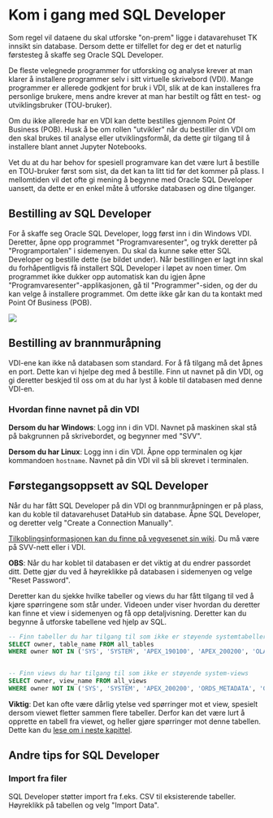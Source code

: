 
# Kom i gang med SQL Developer

Som regel vil dataene du skal utforske "on-prem" ligge i datavarehuset TK innsikt sin database. Dersom dette er tilfellet for deg er det et naturlig førstesteg å skaffe seg Oracle SQL Developer.

De fleste velegnede programmer for utforsking og analyse krever at man klarer å installere programmer selv i sitt virtuelle skrivebord (VDI). Mange programmer er allerede godkjent for bruk i VDI, slik at de kan installeres fra personlige brukere, mens andre krever at man har bestilt og fått en test- og utviklingsbruker (TOU-bruker).

Om du ikke allerede har en VDI kan dette bestilles gjennom Point Of Business (POB). Husk å be om rollen "utvikler" når du bestiller din VDI om den skal brukes til analyse eller utviklingsformål, da dette gir tilgang til å installere blant annet Jupyter Notebooks.

Vet du at du har behov for spesiell programvare kan det være lurt å bestille en TOU-bruker først som sist, da det kan ta litt tid før det kommer på plass. I mellomtiden vil det ofte gi mening å begynne med Oracle SQL Developer uansett, da dette er en enkel måte å utforske databasen og dine tilganger.

## Bestilling av SQL Developer

For å skaffe seg Oracle SQL Developer, logg først inn i din Windows VDI. Deretter, åpne opp programmet "Programvaresenter", og trykk deretter på "Programportalen" i sidemenyen. Du skal da kunne søke etter SQL Developer og bestille dette (se bildet under). Når bestillingen er lagt inn skal du forhåpentligvis få installert SQL Developer i løpet av noen timer. Om programmet ikke dukker opp automatisk kan du igjen åpne "Programvaresenter"-applikasjonen, gå til "Programmer"-siden, og der du kan velge å installere programmet. Om dette ikke går kan du ta kontakt med Point Of Business (POB).

![](./img/bestille-sql-developer.jpg)

## Bestilling av brannmuråpning

VDI-ene kan ikke nå databasen som standard. For å få tilgang må det åpnes en port. Dette kan vi hjelpe deg med å bestille. Finn ut navnet på din VDI, og gi deretter beskjed til oss om at du har lyst å koble til databasen med denne VDI-en.

### Hvordan finne navnet på din VDI

**Dersom du har Windows**: Logg inn i din VDI. Navnet på maskinen skal stå på bakgrunnen på skrivebordet, og begynner med "SVV".

**Dersom du har Linux**: Logg inn i din VDI. Åpne opp terminalen og kjør kommandoen `hostname`. Navnet på din VDI vil så bli skrevet i terminalen.

## Førstegangsoppsett av SQL Developer

Når du har fått SQL Developer på din VDI og brannmuråpningen er på plass, kan du koble til datavarehuset DataHub sin database. Åpne SQL Developer, og deretter velg "Create a Connection Manually".

[Tilkoblingsinformasjonen kan du finne på vegvesenet sin wiki](https://www.vegvesen.no/wiki/x/NReACw). Du må være på SVV-nett eller i VDI.

**OBS**: Når du har koblet til databasen er det viktig at du endrer passordet ditt. Dette gjør du ved å høyreklikke på databasen i sidemenyen og velge "Reset Password".

Deretter kan du sjekke hvilke tabeller og views du har fått tilgang til ved å kjøre spørringene som står under. Videoen under viser hvordan du deretter kan finne et view i sidemenyen og få opp detaljvisning. Deretter kan du begynne å utforske tabellene ved hjelp av SQL.

```sql
-- Finn tabeller du har tilgang til som ikke er støyende systemtabeller
SELECT owner, table_name FROM all_tables
WHERE owner NOT IN ('SYS', 'SYSTEM', 'APEX_190100', 'APEX_200200', 'OLAPSYS', 'ORDS_METADATA', 'GSMADMIN_INTERNAL', 'XDB', 'WMSYS', 'CTXSYS', 'ORDSYS', 'ORDDATA', 'MDSYS', 'MDS');


-- Finn views du har tilgang til som ikke er støyende system-views
SELECT owner, view_name FROM all_views
WHERE owner NOT IN ('SYS', 'SYSTEM', 'APEX_200200', 'ORDS_METADATA', 'GSMADMIN_INTERNAL', 'XDB', 'WMSYS', 'CTXSYS', 'ORDSYS', 'ORDDATA', 'MDSYS');
```

<VideoPlayer
  source="//storage.googleapis.com/saga-docs-prod_public-assets/Basic-bruk-av-sql-developer.webm"
  type="video/webm"
  width="720px"
/>

**Viktig**: Det kan ofte være dårlig ytelse ved spørringer mot et view, spesielt dersom viewet fletter sammen flere tabeller. Derfor kan det være lurt å opprette en tabell fra viewet, og heller gjøre spørringer mot denne tabellen. Dette kan du [lese om i neste kapittel](/utforsking-av-persondata/datavarehuset-TK-innsikt#ytelse-på-spørringer).

## Andre tips for SQL Developer

### Import fra filer

SQL Developer støtter import fra f.eks. CSV til eksisterende tabeller. Høyreklikk på tabellen og velg "Import Data".
